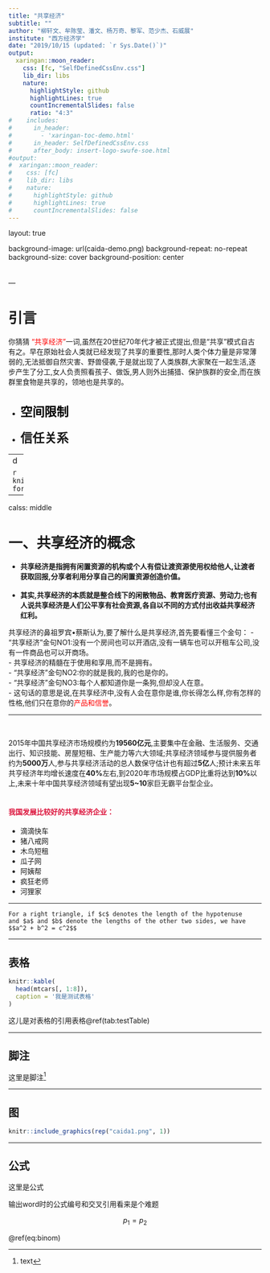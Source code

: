 ```yaml
---
title: "共享经济"
subtitle: ""
author: "柳轩文、牟陈莹、潘文、杨万奇、黎军、范少杰、石威展"
institute: "西方经济学"
date: "2019/10/15 (updated: `r Sys.Date()`)"
output:
  xaringan::moon_reader: 
    css: [fc, "SelfDefinedCssEnv.css"]
    lib_dir: libs
    nature:
      highlightStyle: github
      highlightLines: true
      countIncrementalSlides: false
      ratio: "4:3"
#    includes:
#      in_header:
#        - 'xaringan-toc-demo.html'
#      in_header: SelfDefinedCssEnv.css
#      after_body: insert-logo-swufe-soe.html 
#output: 
#  xaringan::moon_reader:
#    css: [fc]
#    lib_dir: libs
#    nature:
#      highlightStyle: github
#      highlightLines: true
#      countIncrementalSlides: false
---
```


layout: true

background-image: url(caida-demo.png)
background-repeat: no-repeat
background-size: cover
background-position: center
</br>
</br>
</br>
---

# 引言
你猜猜
<font color=red>“共享经济”</font>一词,虽然在20世纪70年代才被正式提出,但是“共享”模式自古有之。早在原始社会人类就已经发现了共享的重要性,那时人类个体力量是非常薄弱的,无法抵御自然灾害、野兽侵袭,于是就出现了人类族群,大家聚在一起生活,逐步产生了分工,女人负责照看孩子、做饭,男人则外出捕猎、保护族群的安全,而在族群里食物是共享的，领地也是共享的。<br><br>

- **<font color=black size=5>空间限制</font>**<br><br>
- **<font size=5>信任关系</font>**

---
d

```r
knitr::kable(head(iris), format = 'html')
```



---

calss: middle

# 一、共享经济的概念
- **共享经济是指拥有闲置资源的机构或个人有偿让渡资源使用权给他人,让渡者获取回报,分享者利用分享自己的闲置资源创造价值。**<br><br>
- **其实,共享经济的本质就是整合线下的闲散物品、教育医疗资源、劳动力;也有人说共享经济是人们公平享有社会资源,各自以不同的方式付出收益共享经济红利。**<br>

共享经济的鼻祖罗宾•蔡斯认为,要了解什么是共享经济,首先要看懂三个金句：
- “共享经济”金句NO1:没有一个房间也可以开酒店,没有一辆车也可以开租车公司,没有一件商品也可以开商场。<br>
  - 共享经济的精髓在于使用和享用,而不是拥有。<br>
- “共享经济”金句NO2:你的就是我的,我的也是你的。<br>
- “共享经济”金句NO3:每个人都知道你是一条狗,但却没人在意。<br>
  - 这句话的意思是说,在共享经济中,没有人会在意你是谁,你长得怎么样,你有怎样的性格,他们只在意你的<font color=red>产品和信誉</font>。

---

</br>


2015年中国共享经济市场规模约为**19560亿元**,主要集中在金融、生活服务、交通出行、知识技能、房屋短租、生产能力等六大领域;共享经济领域参与提供服务者约为**5000万**人,参与共享经济活动的总人数保守估计也有超过**5亿**人;预计未来五年共亨经济年均增长速度在**40%**左右,到2020年市场规模占GDP比重将达到**10%**以上,未来十年中国共享经济领域有望出现**5~10**家巨无霸平台型企业。<br><br>
<h4 style="color:Crimson">我国发展比较好的共享经济企业：</h4>
- 滴滴快车<br>
- 猪八戒网<br>
- 木鸟短租<br>
- 瓜子网<br>
- 阿姨帮<br>
- 疯狂老师<br>
- 河狸家<br>


---

```theorem
For a right triangle, if $c$ denotes the length of the hypotenuse
and $a$ and $b$ denote the lengths of the other two sides, we have
$$a^2 + b^2 = c^2$$
```

---

## 表格

```r
knitr::kable(
  head(mtcars[, 1:8]),
  caption = '我是测试表格'
)
```

这儿是对表格的引用表格\@ref(tab:testTable)

---

## 脚注

这里是脚注^[text]


---


## 图


```r
knitr::include_graphics(rep("caida1.png", 1))
```


---

## 公式


这里是公式

输出word时的公式编号和交叉引用看来是个难题


\begin{equation} 
  f\left(k\right) = \binom{n}{k} p^k\left(1-p\right)^{n-k}
  (\#eq:binom)
\end{equation}

$$
\begin{equation} \label{eq:2}
p_1 = p_2
\end{equation}
$$

\ref{eq:2}

\@ref(eq:binom)


<!--
看来bookdown的特性在xaringan里根本发挥不出来
pagedown::chrome_print('xaringan_presentation_logo_bgp_test.html', output = 'xinlei.pdf')
此命令可以把xaringan转换成pdf
-->



